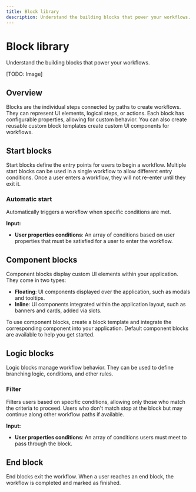 ```yaml
---
title: Block library
description: Understand the building blocks that power your workflows.
---
```


# Block library

Understand the building blocks that power your workflows.

[TODO: Image]

## Overview

Blocks are the individual steps connected by paths to create workflows. They can represent UI elements, logical steps, or actions. Each block has configurable properties, allowing for custom behavior. You can also create reusable custom block templates create custom UI components for workflows.

## Start blocks

Start blocks define the entry points for users to begin a workflow. Multiple start blocks can be used in a single workflow to allow different entry conditions. Once a user enters a workflow, they will not re-enter until they exit it.

### Automatic start

Automatically triggers a workflow when specific conditions are met.

**Input:**

- **User properties conditions**: An array of conditions based on user properties that must be satisfied for a user to enter the workflow.

## Component blocks

Component blocks display custom UI elements within your application. They come in two types:

- **Floating**: UI components displayed over the application, such as modals and tooltips.
- **Inline**: UI components integrated within the application layout, such as banners and cards, added via slots.

To use component blocks, create a block template and integrate the corresponding component into your application. Default component blocks are available to help you get started.

## Logic blocks

Logic blocks manage workflow behavior. They can be used to define branching logic, conditions, and other rules.

### Filter

Filters users based on specific conditions, allowing only those who match the criteria to proceed. Users who don't match stop at the block but may continue along other workflow paths if available.

**Input:**

- **User properties conditions**: An array of conditions users must meet to pass through the block.

## End block

End blocks exit the workflow. When a user reaches an end block, the workflow is completed and marked as finished.
